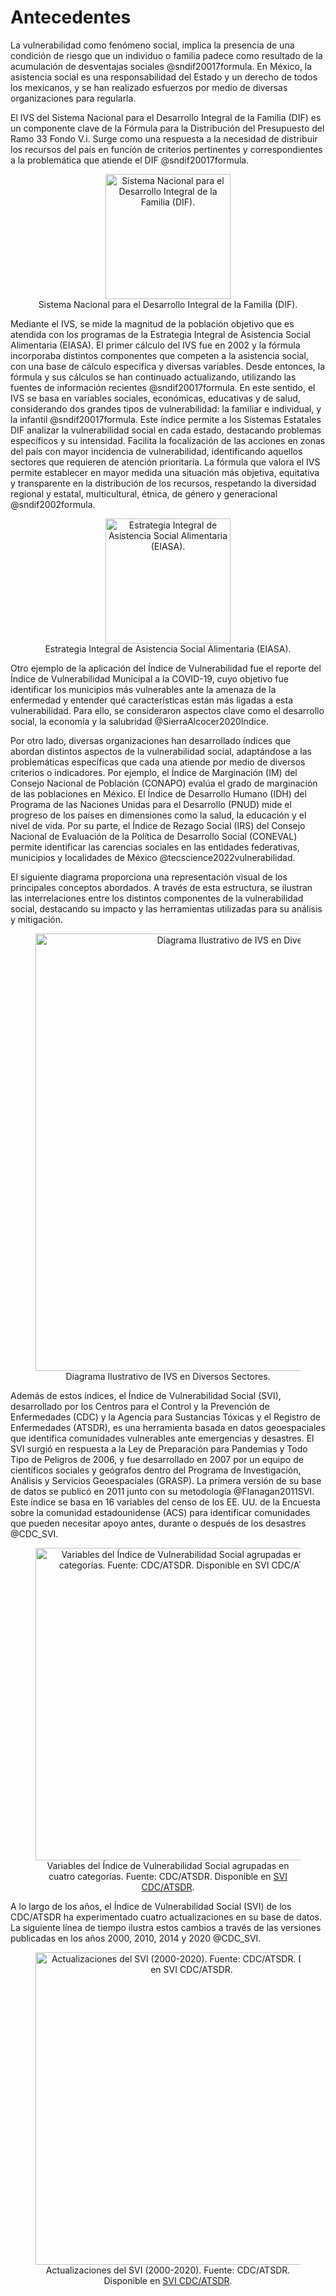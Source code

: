 # Antecedentes

La vulnerabilidad como fenómeno social, implica la presencia de una condición de riesgo que un individuo o familia padece como resultado de la acumulación de desventajas sociales @sndif20017formula. En México, la asistencia social es una responsabilidad del Estado y un derecho de todos los mexicanos, y se han realizado esfuerzos por medio de diversas organizaciones para regularla.

El IVS del Sistema Nacional para el Desarrollo Integral de la Familia (DIF) es un componente clave de la Fórmula para la Distribución del Presupuesto del Ramo 33 Fondo V.i. Surge como una respuesta a la necesidad de distribuir los recursos del país en función de criterios pertinentes y correspondientes a la problemática que atiende el DIF @sndif20017formula. 

::: {style="text-align: center;"}
![Sistema Nacional para el Desarrollo Integral de la Familia (DIF).](images/dif.jpeg){width=200}
:::

Mediante el IVS, se mide la magnitud de la población objetivo que es atendida con los programas de la Estrategia Integral de Asistencia Social Alimentaria (EIASA). El primer cálculo del IVS fue en 2002 y la fórmula incorporaba distintos componentes que competen a la asistencia social, con una base de cálculo específica y diversas variables. Desde entonces, la fórmula y sus cálculos se han continuado actualizando, utilizando las fuentes de información recientes @sndif20017formula. En este sentido, el IVS se basa en variables sociales, económicas, educativas y de salud, considerando dos grandes tipos de vulnerabilidad: la familiar e individual, y la infantil @sndif20017formula. Este índice permite a los Sistemas Estatales DIF analizar la vulnerabilidad social en cada estado, destacando problemas específicos y su intensidad. Facilita la focalización de las acciones en zonas del país con mayor incidencia de vulnerabilidad, identificando aquellos sectores que requieren de atención prioritaria. La fórmula que valora el IVS permite establecer en mayor medida una situación más objetiva, equitativa y transparente en la distribución de los recursos, respetando la diversidad regional y estatal, multicultural, étnica, de género y generacional @sndif2002formula. 

::: {style="text-align: center;"}
![Estrategia Integral de Asistencia Social Alimentaria (EIASA).](images/eiasa.jpeg){width=200}
:::

Otro ejemplo de la aplicación del Índice de Vulnerabilidad fue el reporte del Índice de Vulnerabilidad Municipal a la COVID-19, cuyo objetivo fue identificar los municipios más vulnerables ante la amenaza de la enfermedad y entender qué características están más ligadas a esta vulnerabilidad. Para ello, se consideraron aspectos clave como el desarrollo social, la economía y la salubridad @SierraAlcocer2020Indice.

Por otro lado, diversas organizaciones han desarrollado índices que abordan distintos aspectos de la vulnerabilidad social, adaptándose a las problemáticas específicas que cada una atiende por medio de diversos criterios o indicadores. Por ejemplo, el Índice de Marginación (IM) del Consejo Nacional de Población (CONAPO) evalúa el grado de marginación de las poblaciones en México. El Índice de Desarrollo Humano (IDH) del Programa de las Naciones Unidas para el Desarrollo (PNUD) mide el progreso de los países en dimensiones como la salud, la educación y el nivel de vida. Por su parte, el Índice de Rezago Social (IRS) del Consejo Nacional de Evaluación de la Política de Desarrollo Social (CONEVAL) permite identificar las carencias sociales en las entidades federativas, municipios y localidades de México @tecscience2022vulnerabilidad.

El siguiente diagrama proporciona una representación visual de los principales conceptos abordados. A través de esta estructura, se ilustran las interrelaciones entre los distintos componentes de la vulnerabilidad social, destacando su impacto y las herramientas utilizadas para su análisis y mitigación.

::: {style="text-align: center;"}
![Diagrama Ilustrativo de IVS en Diversos Sectores.](images/diagrama.jpeg){width=700}
:::

Además de estos índices, el Índice de Vulnerabilidad Social (SVI), desarrollado por los Centros para el Control y la Prevención de Enfermedades (CDC) y la Agencia para Sustancias Tóxicas y el Registro de Enfermedades (ATSDR), es una herramienta basada en datos geoespaciales que identifica comunidades vulnerables ante emergencias y desastres. El SVI surgió en respuesta a la Ley de Preparación para Pandemias y Todo Tipo de Peligros de 2006, y fue desarrollado en 2007 por un equipo de científicos sociales y geógrafos dentro del Programa de Investigación, Análisis y Servicios Geoespaciales (GRASP). La primera versión de su base de datos se publicó en 2011 junto con su metodología @Flanagan2011SVI. Este índice se basa en 16 variables del censo de los EE. UU. de la Encuesta sobre la comunidad estadounidense (ACS) para identificar comunidades que pueden necesitar apoyo antes, durante o después de los desastres @CDC_SVI.

::: {style="text-align: center;"}
![Variables del Índice de Vulnerabilidad Social agrupadas en cuatro categorías. Fuente: CDC/ATSDR. Disponible en [SVI CDC/ATSDR](https://www.atsdr.cdc.gov/place-health/php/svi/index.html).](images/IVS_CDC.png){width=500}
:::

A lo largo de los años, el Índice de Vulnerabilidad Social (SVI) de los CDC/ATSDR ha experimentado cuatro actualizaciones en su base de datos. La siguiente línea de tiempo ilustra estos cambios a través de las versiones publicadas en los años 2000, 2010, 2014 y 2020 @CDC_SVI.

::: {style="text-align: center;"}
![Actualizaciones del SVI (2000-2020). Fuente: CDC/ATSDR. Disponible en [SVI CDC/ATSDR](https://www.atsdr.cdc.gov/place-health/php/svi/index.html).](images/IVS_Tiempo.jpg){width=500}  
:::

